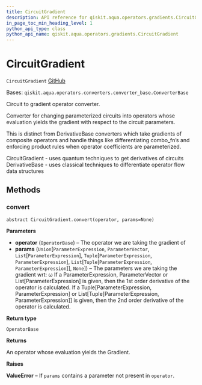 ```yaml
---
title: CircuitGradient
description: API reference for qiskit.aqua.operators.gradients.CircuitGradient
in_page_toc_min_heading_level: 1
python_api_type: class
python_api_name: qiskit.aqua.operators.gradients.CircuitGradient
---
```


# CircuitGradient

<span id="qiskit.aqua.operators.gradients.CircuitGradient" />

`CircuitGradient` [GitHub](https://github.com/qiskit-community/qiskit-aqua/tree/stable/0.9/qiskit/aqua/operators/gradients/circuit_gradients/circuit_gradient.py "view source code")

Bases: `qiskit.aqua.operators.converters.converter_base.ConverterBase`

Circuit to gradient operator converter.

Converter for changing parameterized circuits into operators whose evaluation yields the gradient with respect to the circuit parameters.

This is distinct from DerivativeBase converters which take gradients of composite operators and handle things like differentiating combo\_fn’s and enforcing product rules when operator coefficients are parameterized.

CircuitGradient - uses quantum techniques to get derivatives of circuits DerivativeBase - uses classical techniques to differentiate operator flow data structures

## Methods

### convert

<span id="qiskit.aqua.operators.gradients.CircuitGradient.convert" />

`abstract CircuitGradient.convert(operator, params=None)`

**Parameters**

*   **operator** (`OperatorBase`) – The operator we are taking the gradient of
*   **params** (`Union`\[`ParameterExpression`, `ParameterVector`, `List`\[`ParameterExpression`], `Tuple`\[`ParameterExpression`, `ParameterExpression`], `List`\[`Tuple`\[`ParameterExpression`, `ParameterExpression`]], `None`]) – The parameters we are taking the gradient wrt: ω If a ParameterExpression, ParameterVector or List\[ParameterExpression] is given, then the 1st order derivative of the operator is calculated. If a Tuple\[ParameterExpression, ParameterExpression] or List\[Tuple\[ParameterExpression, ParameterExpression]] is given, then the 2nd order derivative of the operator is calculated.

**Return type**

`OperatorBase`

**Returns**

An operator whose evaluation yields the Gradient.

**Raises**

**ValueError** – If `params` contains a parameter not present in `operator`.

